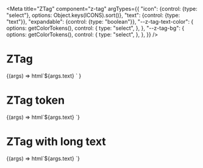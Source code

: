
<Meta
  title="ZTag"
  component="z-tag"
  argTypes={{
    "icon": {control: {type: "select"}, options: Object.keys(ICONS).sort()},
    "text": {control: {type: "text"}},
    "expandable": {control: {type: "boolean"}},
    "--z-tag-text-color": {
      options: getColorTokens(),
      control: {
        type: "select",
      },
    },
    "--z-tag-bg": {
      options: getColorTokens(),
      control: {
        type: "select",
      },
    },
  }}
/>

# ZTag

<Canvas>
  <Story
    name="ZTag-sample"
    args={{
      text: "In progress",
      expandable: false,
    }}
  >
    {(args) =>
      html`<z-tag
        icon="gear"
        expandable=${args.expandable}
        >${args.text}
      </z-tag>`
    }
  </Story>
</Canvas>

# ZTag token

<Canvas>
  <Story
    name="ZTag-token"
    args={{
      "icon": "gear",
      "text": "In progress",
      "expandable": false,
      "--z-tag-text-color": "",
      "--z-tag-bg": "",
    }}
  >
    {(args) => html`<z-tag
      style="--z-tag-text-color: var(${args["--z-tag-text-color"]}); --z-tag-bg: var(${args["--z-tag-bg"]})"
      .icon=${args.icon}
      .expandable=${args.expandable}
      >${args.text}
    </z-tag>`}
  </Story>
</Canvas>

# ZTag with long text

<Canvas>
  <Story
    name="ZTag-with-long-text"
    args={{
      "icon": "gear",
      "text": "In progress testo lungo molto lungo lungo lungo lungo lungolungo lungolungo",
      "expandable": false,
      "--z-tag-text-color": "",
      "--z-tag-bg": "",
    }}
  >
    {(args) => html`<z-tag
      style="--z-tag-text-color: var(${args["--z-tag-text-color"]}); --z-tag-bg: var(${args[
        "--z-tag-bg"
      ]}); max-width: 500px;"
      .icon=${args.icon}
      .expandable=${args.expandable}
      >${args.text}
    </z-tag>`}
  </Story>
</Canvas>

<ArgsTable of="z-tag" />
